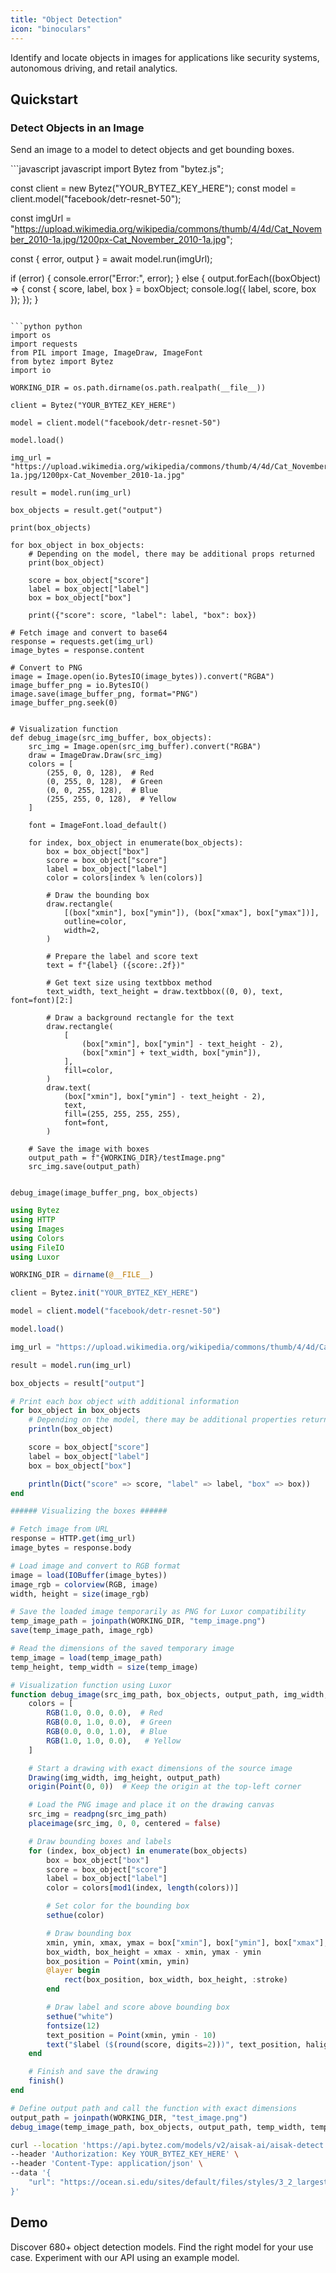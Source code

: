 ```yaml
---
title: "Object Detection"
icon: "binoculars"
---
```


<Tip>Identify and locate objects in images for applications like security systems, autonomous driving, and retail analytics.</Tip>

## Quickstart

### Detect Objects in an Image
Send an image to a model to detect objects and get bounding boxes.


<CodeGroup>
```javascript javascript 
import Bytez from "bytez.js";

const client = new Bytez("YOUR_BYTEZ_KEY_HERE");
const model = client.model("facebook/detr-resnet-50");

const imgUrl = "https://upload.wikimedia.org/wikipedia/commons/thumb/4/4d/Cat_November_2010-1a.jpg/1200px-Cat_November_2010-1a.jpg";

const { error, output } = await model.run(imgUrl);

if (error) {
  console.error("Error:", error);
} else {
  output.forEach((boxObject) => {
    const { score, label, box } = boxObject;
    console.log({ label, score, box });
  });
}

```

```python python
import os
import requests
from PIL import Image, ImageDraw, ImageFont
from bytez import Bytez
import io

WORKING_DIR = os.path.dirname(os.path.realpath(__file__))

client = Bytez("YOUR_BYTEZ_KEY_HERE")

model = client.model("facebook/detr-resnet-50")

model.load()

img_url = "https://upload.wikimedia.org/wikipedia/commons/thumb/4/4d/Cat_November_2010-1a.jpg/1200px-Cat_November_2010-1a.jpg"

result = model.run(img_url)

box_objects = result.get("output")

print(box_objects)

for box_object in box_objects:
    # Depending on the model, there may be additional props returned
    print(box_object)

    score = box_object["score"]
    label = box_object["label"]
    box = box_object["box"]

    print({"score": score, "label": label, "box": box})

# Fetch image and convert to base64
response = requests.get(img_url)
image_bytes = response.content

# Convert to PNG
image = Image.open(io.BytesIO(image_bytes)).convert("RGBA")
image_buffer_png = io.BytesIO()
image.save(image_buffer_png, format="PNG")
image_buffer_png.seek(0)


# Visualization function
def debug_image(src_img_buffer, box_objects):
    src_img = Image.open(src_img_buffer).convert("RGBA")
    draw = ImageDraw.Draw(src_img)
    colors = [
        (255, 0, 0, 128),  # Red
        (0, 255, 0, 128),  # Green
        (0, 0, 255, 128),  # Blue
        (255, 255, 0, 128),  # Yellow
    ]

    font = ImageFont.load_default()

    for index, box_object in enumerate(box_objects):
        box = box_object["box"]
        score = box_object["score"]
        label = box_object["label"]
        color = colors[index % len(colors)]

        # Draw the bounding box
        draw.rectangle(
            [(box["xmin"], box["ymin"]), (box["xmax"], box["ymax"])],
            outline=color,
            width=2,
        )

        # Prepare the label and score text
        text = f"{label} ({score:.2f})"

        # Get text size using textbbox method
        text_width, text_height = draw.textbbox((0, 0), text, font=font)[2:]

        # Draw a background rectangle for the text
        draw.rectangle(
            [
                (box["xmin"], box["ymin"] - text_height - 2),
                (box["xmin"] + text_width, box["ymin"]),
            ],
            fill=color,
        )
        draw.text(
            (box["xmin"], box["ymin"] - text_height - 2),
            text,
            fill=(255, 255, 255, 255),
            font=font,
        )

    # Save the image with boxes
    output_path = f"{WORKING_DIR}/testImage.png"
    src_img.save(output_path)


debug_image(image_buffer_png, box_objects)
```

```julia julia
using Bytez
using HTTP
using Images
using Colors
using FileIO
using Luxor

WORKING_DIR = dirname(@__FILE__)

client = Bytez.init("YOUR_BYTEZ_KEY_HERE")

model = client.model("facebook/detr-resnet-50")

model.load()

img_url = "https://upload.wikimedia.org/wikipedia/commons/thumb/4/4d/Cat_November_2010-1a.jpg/1200px-Cat_November_2010-1a.jpg"

result = model.run(img_url)

box_objects = result["output"]

# Print each box object with additional information
for box_object in box_objects
	# Depending on the model, there may be additional properties returned
	println(box_object)

	score = box_object["score"]
	label = box_object["label"]
	box = box_object["box"]

	println(Dict("score" => score, "label" => label, "box" => box))
end

###### Visualizing the boxes ######

# Fetch image from URL
response = HTTP.get(img_url)
image_bytes = response.body

# Load image and convert to RGB format
image = load(IOBuffer(image_bytes))
image_rgb = colorview(RGB, image)
width, height = size(image_rgb)

# Save the loaded image temporarily as PNG for Luxor compatibility
temp_image_path = joinpath(WORKING_DIR, "temp_image.png")
save(temp_image_path, image_rgb)

# Read the dimensions of the saved temporary image
temp_image = load(temp_image_path)
temp_height, temp_width = size(temp_image)

# Visualization function using Luxor
function debug_image(src_img_path, box_objects, output_path, img_width, img_height)
	colors = [
		RGB(1.0, 0.0, 0.0),  # Red
		RGB(0.0, 1.0, 0.0),  # Green
		RGB(0.0, 0.0, 1.0),  # Blue
		RGB(1.0, 1.0, 0.0),   # Yellow
	]

	# Start a drawing with exact dimensions of the source image
	Drawing(img_width, img_height, output_path)
	origin(Point(0, 0))  # Keep the origin at the top-left corner

	# Load the PNG image and place it on the drawing canvas
	src_img = readpng(src_img_path)
	placeimage(src_img, 0, 0, centered = false)

	# Draw bounding boxes and labels
	for (index, box_object) in enumerate(box_objects)
		box = box_object["box"]
		score = box_object["score"]
		label = box_object["label"]
		color = colors[mod1(index, length(colors))]

		# Set color for the bounding box
		sethue(color)

		# Draw bounding box
		xmin, ymin, xmax, ymax = box["xmin"], box["ymin"], box["xmax"], box["ymax"]
		box_width, box_height = xmax - xmin, ymax - ymin
		box_position = Point(xmin, ymin)
		@layer begin
			rect(box_position, box_width, box_height, :stroke)
		end

		# Draw label and score above bounding box
		sethue("white")
		fontsize(12)
		text_position = Point(xmin, ymin - 10)
		text("$label ($(round(score, digits=2)))", text_position, halign = :left)
	end

	# Finish and save the drawing
	finish()
end

# Define output path and call the function with exact dimensions
output_path = joinpath(WORKING_DIR, "test_image.png")
debug_image(temp_image_path, box_objects, output_path, temp_width, temp_height)
```

```bash rest
curl --location 'https://api.bytez.com/models/v2/aisak-ai/aisak-detect' \
--header 'Authorization: Key YOUR_BYTEZ_KEY_HERE' \
--header 'Content-Type: application/json' \
--data '{
    "url": "https://ocean.si.edu/sites/default/files/styles/3_2_largest/public/2023-11/Screen_Shot_2018-04-16_at_1_42_56_PM.png.webp?itok=Icvi-ek9"
}'
```

</CodeGroup>

## Demo

<CardGroup>

<Card title="Explore Models" href="/model-api/playground/models" icon="cube">
  Discover 680+ object detection models. Find the right model for your use case.
</Card>

<Card title="API Playground" href="/model-api/playground/open-source/examples/image-as-input/object-detection" icon="webhook">
  Experiment with our API using an example model.
</Card>

</CardGroup>